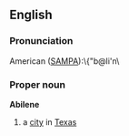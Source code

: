 ==English==
===Pronunciation===
American ([[SAMPA]]):\{"b@li'n\
===Proper noun===
'''Abilene'''
#a [[city]] in [[Texas]]